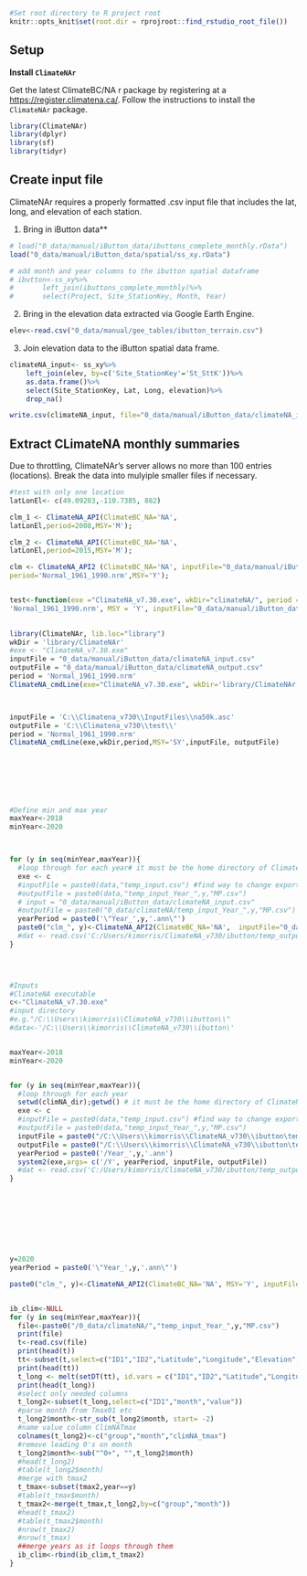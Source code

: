 ```r
#Set root directory to R project root
knitr::opts_knit$set(root.dir = rprojroot::find_rstudio_root_file())
```

## Setup {.unnumbered}

**Install `ClimateNAr`**

Get the latest ClimateBC/NA r package by registering at a <https://register.climatena.ca/>. Follow the instructions to install the `ClimateNAr` package.

```r
library(ClimateNAr)
library(dplyr)
library(sf)
library(tidyr)
```

## Create input file {.unnumbered}

ClimateNAr requires a properly formatted .csv input file that includes the lat, long, and elevation of each station.

1.  Bring in iButton data\*\*

```r
# load("0_data/manual/iButton_data/ibuttons_complete_monthly.rData")
load("0_data/manual/iButton_data/spatial/ss_xy.rData")

# add month and year columns to the ibutton spatial dataframe
# ibutton<-ss_xy%>%
#       left_join(ibuttons_complete_monthly)%>%
#       select(Project, Site_StationKey, Month, Year)
```

2.  Bring in the elevation data extracted via Google Earth Engine.

```r
elev<-read.csv("0_data/manual/gee_tables/ibutton_terrain.csv")
```

3.  Join elevation data to the iButton spatial data frame.

```r
climateNA_input<- ss_xy%>%
    left_join(elev, by=c('Site_StationKey'='St_SttK'))%>%
    as.data.frame()%>%
    select(Site_StationKey, Lat, Long, elevation)%>%
    drop_na()

write.csv(climateNA_input, file="0_data/manual/iButton_data/climateNA_input.csv")  

```


## Extract CLimateNA monthly summaries

Due to throttling, ClimateNAr's server allows no more than 100 entries (locations). Break the data into mulyiple smaller files if necessary. 

```r
#test with only one location
latLonEl<- c(49.09203,-110.7385, 882)

clm_1 <- ClimateNA_API(ClimateBC_NA='NA',
latLonEl,period=2008,MSY='M');

clm_2 <- ClimateNA_API(ClimateBC_NA='NA',
latLonEl,period=2015,MSY='M');

clm <- ClimateNA_API2 (ClimateBC_NA='NA', inputFile="0_data/manual/iButton_data/climateNA_input.csv",
period='Normal_1961_1990.nrm',MSY='Y');


test<-function(exe ="ClimateNA_v7.30.exe", wkDir="climateNA/", period =
'Normal_1961_1990.nrm', MSY = 'Y', inputFile="0_data/manual/iButton_data/climateNA_input.csv",outputFile= "0_data/manual/iButton_data/climateNA_output.csv")

  
library(ClimateNAr, lib.loc="library")
wkDir = 'library/ClimateNAr'
#exe <- "ClimateNA_v7.30.exe"
inputFile = "0_data/manual/iButton_data/climateNA_input.csv"
outputFile = "0_data/manual/iButton_data/climateNA_output.csv"
period = 'Normal_1961_1990.nrm'
ClimateNA_cmdLine(exe="ClimateNA_v7.30.exe", wkDir='library/ClimateNAr', period='Normal_1961_1990.nrm', MSY='Y',inputFile="0_data/manual/iButton_data/climateNA_input.csv", outputFile="0_data/manual/iButton_data/climateNA_output.csv")



inputFile = 'C:\\Climatena_v730\\InputFiles\\na50k.asc'
outputFile = 'C:\\Climatena_v730\\test\\'
period = 'Normal_1961_1990.nrm'
ClimateNA_cmdLine(exe,wkDir,period,MSY='SY',inputFile, outputFile)  
  
  
  
  
  
  

#Define min and max year
maxYear<-2018
minYear<-2020



for (y in seq(minYear,maxYear)){
  #loop through for each year# it must be the home directory of ClimateNA
  exe <- c
  #inputFile = paste0(data,"temp_input.csv") #find way to change exported file location earlier into format needed here?
  #outputFile = paste0(data,"temp_input_Year_",y,"MP.csv")
  # input = "0_data/manual/iButton_data/climateNA_input.csv" 
  #outputFile = paste0("0_data/climateNA/temp_input_Year_",y,"MP.csv")
  yearPeriod = paste0('\"Year_',y,'.ann\"')
  paste0("clm_", y)<-ClimateNA_API2(ClimateBC_NA='NA',  inputFile="0_data/manual/iButton_data/climateNA_input.csv" , period=yearPeriod, MSY='Y') 
  #dat <- read.csv('C:/Users/kimorris/ClimateNA_v730/ibutton/temp_output.csv'); head(dat) 
}
  



#Inputs
#ClimateNA executable
c<-"ClimateNA_v7.30.exe"
#input directory
#e.g."/C:\\Users\\kimorris\\ClimateNA_v730\\ibutton\\"
#data<-'/C:\\Users\\kimorris\\ClimateNA_v730\\ibutton\'


maxYear<-2018
minYear<-2020


for (y in seq(minYear,maxYear)){
  #loop through for each year
  setwd(climNA_dir);getwd() # it must be the home directory of ClimateNA
  exe <- c
  #inputFile = paste0(data,"temp_input.csv") #find way to change exported file location earlier into format needed here?
  #outputFile = paste0(data,"temp_input_Year_",y,"MP.csv")
  inputFile = paste0("/C:\\Users\\kimorris\\ClimateNA_v730\\ibutton\temp_input.csv") #find way to change exported file location earlier into format needed here?
  outputFile = paste0("/C:\\Users\\kimorris\\ClimateNA_v730\\ibutton\temp_input.csv","temp_input_Year_",y,"MP.csv")
  yearPeriod = paste0('/Year_',y,'.ann')
  system2(exe,args= c('/Y', yearPeriod, inputFile, outputFile)) 
  #dat <- read.csv('C:/Users/kimorris/ClimateNA_v730/ibutton/temp_output.csv'); head(dat) 
}









y=2020
yearPeriod = paste0('\"Year_',y,'.ann\"')

paste0("clm_", y)<-ClimateNA_API2(ClimateBC_NA='NA', MSY='Y', inputFile=input, period=yearPeriod, inputFile=input)


ib_clim<-NULL
for (y in seq(minYear,maxYear)){
  file<-paste0("/0_data/climateNA/","temp_input_Year_",y,"MP.csv")
  print(file)
  t<-read.csv(file)
  print(head(t))
  tt<-subset(t,select=c("ID1","ID2","Latitude","Longitude","Elevation", "Tmax01","Tmax02","Tmax03","Tmax04","Tmax05","Tmax06","Tmax07","Tmax08","Tmax09","Tmax10","Tmax11","Tmax12"))
  print(head(tt))
  t_long <- melt(setDT(tt), id.vars = c("ID1","ID2","Latitude","Longitude","Elevation"), variable.name = "month")
  print(head(t_long))
  #select only needed columns
  t_long2<-subset(t_long,select=c("ID1","month","value"))
  #parse month from Tmax01 etc
  t_long2$month<-str_sub(t_long2$month, start= -2)
  #name value column ClimNATmax
  colnames(t_long2)<-c("group","month","climNA_tmax")
  #remove leading 0's on month
  t_long2$month<-sub("^0+", "",t_long2$month)
  #head(t_long2)
  #table(t_long2$month)
  #merge with tmax2
  t_tmax<-subset(tmax2,year==y)
  #table(t_tmax$month)
  t_tmax2<-merge(t_tmax,t_long2,by=c("group","month"))
  #head(t_tmax2)
  #table(t_tmax2$month)
  #nrow(t_tmax2)
  #nrow(t_tmax)
  ##merge years as it loops through them
  ib_clim<-rbind(ib_clim,t_tmax2)
}




```
